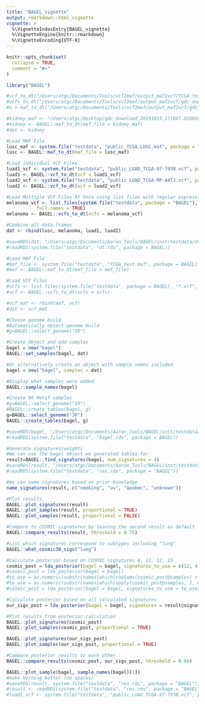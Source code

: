 ```yaml
---
title: "BAGEL_vignette"
output: rmarkdown::html_vignette
vignette: >
  %\VignetteIndexEntry{BAGEL_vignette}
  %\VignetteEngine{knitr::rmarkdown}
  %\VignetteEncoding{UTF-8}
---
```


```r
knitr::opts_chunk$set(
  collapse = TRUE,
  comment = "#>"
)
```

```r
library("BAGEL")
```

```r
#vcf_to_dt("/Users/atgc/Documents/Tools/vcf2maf/output_maf2vcf/TCGA_test.vcf")
#vcfs_to_dt("/Users/atgc/Documents/Tools/vcf2maf/output_maf2vcf/gdc_download_20191011_223725.150011/4b7a5729-b83e-4837-9b61-a6002dce1c0a/subset_1k_TCGA.SKCM.vcf")
#a = maf_to_dt("/Users/atgc/Documents/Tools/vcf2maf/output_maf2vcf/gdc_download_20191015_034733.988608/95258183-63ea-4c97-ae29-1bae9ed06334/TCGA.LUSC.mutect.95258183-63ea-4c97-ae29-1bae9ed06334.DR-10.0.somatic.maf")

#kidney_maf <- "/Users/atgc/Desktop/gdc_download_20191015_171607.020010/ddb523ba-29ac-4056-82ca-4147d2e98ddf/TCGA.K#ICH.mutect.ddb523ba-29ac-4056-82ca-4147d2e98ddf.DR-10.0.somatic.maf"
#kidney <- BAGEL::maf_to_dt(maf_file = kidney_maf)
#dat <- kidney

#Load MAF File
lusc_maf <- system.file("testdata", "public_TCGA.LUSC.maf", package = "BAGEL") 
lusc <- BAGEL::maf_to_dt(maf_file = lusc_maf)

#Load individual VCF Files
luad1_vcf <- system.file("testdata", "public_LUAD_TCGA-97-7938.vcf", package = "BAGEL")
luad1 <- BAGEL::vcf_to_dt(vcf = luad1_vcf)
luad2_vcf <- system.file("testdata", "public_LUAD_TCGA-MP-A4TJ.vcf", package = "BAGEL")
luad2 <- BAGEL::vcf_to_dt(vcf = luad2_vcf)

#Load Multiple VCF Files At Once using list files with regular expressions
melanoma_vcf <- list.files(system.file("testdata", package = "BAGEL"), pattern = glob2rx("*SKCM*vcf"), 
           full.names = TRUE)
melanoma <- BAGEL::vcfs_to_dt(vcfs = melanoma_vcf)

#Combine all data.frames
dat <- rbind(lusc, melanoma, luad1, luad2)

#saveRDS(dat, "/Users/atgc/Documents/Aaron_Tools/BAGEL/inst/testdata/dt.rds")
#readRDS(system.file("testdata", "dt.rds", package = BAGEL))

#Load MAF File
#maf_file <- system.file("testdata", "TCGA_test.maf", package = BAGEL) 
#maf <- BAGEL::maf_to_dt(maf_file = maf_file)

#Load VCF Files
#vcfs <- list.files(system.file("testdata", package = BAGEL), "*.vcf", full.names = TRUE)
#vcf <- BAGEL::vcfs_to_dt(vcfs = vcfs)

#vcf_mat <- rbind(maf, vcf)
#dat <- vcf_mat

#Choose genome build
#Automatically detect genome build
#g=BAGEL::select_genome("38")

#Create Object and add samples
bagel = new("bagel")
BAGEL::set_samples(bagel, dat)

#Or alternatively create an object with sample names included
bagel = new("bagel", samples = dat)

#Display what samples were added
BAGEL::sample_names(bagel)

#Create 96 Motif samples
#g=BAGEL::select_genome("19")
#BAGEL::create_tables(bagel, g)
g=BAGEL::select_genome("38")
BAGEL::create_tables(bagel, g)

#saveRDS(bagel, "/Users/atgc/Documents/Aaron_Tools/BAGEL/inst/testdata/bagel.rds")
#readRDS(system.file("testdata", "bagel.rds", package = BAGEL))

#Generate signatures/weights
#We can use the bagel object we generated tables for
result=BAGEL::find_signatures(bagel, num_signatures = 4)
#saveRDS(result, "/Users/atgc/Documents/Aaron_Tools/BAGEL/inst/testdata/res.rds")
#readRDS(system.file("testdata", "res.rds", package = "BAGEL"))

#We can name signatures based on prior knowledge
name_signatures(result, c("smoking", "uv", "apobec", "unknown"))

#Plot results
BAGEL::plot_signatures(result)
BAGEL::plot_samples(result, proportional = TRUE)
BAGEL::plot_samples(result, proportional = FALSE)

#Compare to COSMIC signatures by leaving the second result as default
BAGEL::compare_results(result, threshold = 0.75)

#List which signatures correspond to subtypes including "lung"
BAGEL::what_cosmic30_sigs("lung")

#Calculate posterior based on COSMIC signatures 4, 11, 12, 15
cosmic_post = lda_posterior(bagel = bagel, signatures_to_use = c(12, 4, 11, 15))
#cosmic_post = lda_posterior(bagel = bagel)
#to_use = as.numeric(substr(names(which(rowSums(cosmic_post@samples) > 10^-10)), 11, 12))
#to_use = as.numeric(substr(names(which(apply(cosmic_post@samples, 1, max) > 10^-10)), 11, 12))
#cosmic_post = lda_posterior(bagel = bagel, signatures_to_use = to_use)

#Calculate posterior based on all calculated signatures
our_sigs_post = lda_posterior(bagel = bagel, signatures = result@signatures)

#Plot results from posterior calculation
BAGEL::plot_signatures(cosmic_post)
BAGEL::plot_samples(cosmic_post, proportional = TRUE)

BAGEL::plot_signatures(our_sigs_post)
BAGEL::plot_samples(our_sigs_post, proportional = TRUE)

#Compare posterior results to each other
BAGEL::compare_results(cosmic_post, our_sigs_post, threshold = 0.60)

BAGEL::plot_sample(bagel, sample_names(bagel)[1])
#make kerning better (no spaces)
#saveRDS(result, system.file("testdata", "res.rds", package = "BAGEL"))
#result <- readRDS(system.file("testdata", "res.rds", package = "BAGEL"))
#luad1_vcf <- system.file("testdata", "public_LUAD_TCGA-97-7938.vcf", package = "BAGEL")
```
